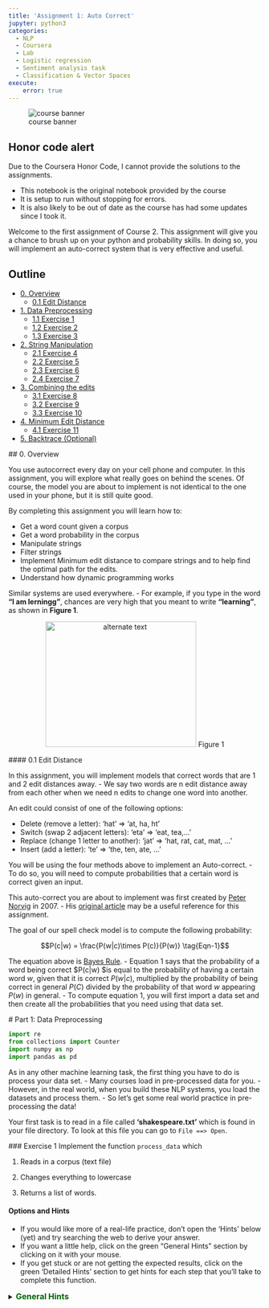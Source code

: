 ```yaml
---
title: 'Assignment 1: Auto Correct'
jupyter: python3
categories: 
  - NLP 
  - Coursera 
  - Lab
  - Logistic regression
  - Sentiment analysis task
  - Classification & Vector Spaces
execute: 
    error: true
---
```


![course banner](/images/banner_c1.jpg){.column-margin}

::: {.callout-warning}
## Honor code alert

Due to the Coursera Honor Code, I cannot provide the solutions to the assignments. 

- This notebook is the original notebook provided by the course
- It is setup to run without stopping for errors. 
- It is also likely to be out of date as the course has had some updates since I took it.
:::


Welcome to the first assignment of Course 2. This assignment will give you a chance to brush up on your python and probability skills. In doing so, you will implement an auto-correct system that is very effective and useful.


## Outline
- [0. Overview](#0)
    - [0.1 Edit Distance](#0-1)
- [1. Data Preprocessing](#1)
    - [1.1 Exercise 1](#ex-1)
    - [1.2 Exercise 2](#ex-2)
    - [1.3 Exercise 3](#ex-3)
- [2. String Manipulation](#2)
    - [2.1 Exercise 4](#ex-4)
    - [2.2 Exercise 5](#ex-5)
    - [2.3 Exercise 6](#ex-6)
    - [2.4 Exercise 7](#ex-7)
- [3. Combining the edits](#3)
    - [3.1 Exercise 8](#ex-8)
    - [3.2 Exercise 9](#ex-9)
    - [3.3 Exercise 10](#ex-10)
- [4. Minimum Edit Distance](#4)
    - [4.1 Exercise 11](#ex-11)
- [5. Backtrace (Optional)](#5)

<a name='0'></a>
## 0. Overview

You use autocorrect every day on your cell phone and computer. In this assignment, you will explore what really goes on behind the scenes. Of course, the model you are about to implement is not identical to the one used in your phone, but it is still quite good. 

By completing this assignment you will learn how to: 

- Get a word count given a corpus
- Get a word probability in the corpus 
- Manipulate strings 
- Filter strings 
- Implement Minimum edit distance to compare strings and to help find the optimal path for the edits. 
- Understand how dynamic programming works


Similar systems are used everywhere. 
- For example, if you type in the word **"I am lerningg"**, chances are very high that you meant to write **"learning"**, as shown in **Figure 1**. 

<div style="width:image width px; font-size:100%; text-align:center;"><img src='auto-correct.png' alt="alternate text" width="width" height="height" style="width:300px;height:250px;" /> Figure 1 </div>

<a name='0-1'></a>
#### 0.1 Edit Distance

In this assignment, you will implement models that correct words that are 1 and 2 edit distances away. 
- We say two words are n edit distance away from each other when we need n edits to change one word into another. 

An edit could consist of one of the following options: 

- Delete (remove a letter): ‘hat’ => ‘at, ha, ht’
- Switch (swap 2 adjacent letters): ‘eta’ => ‘eat, tea,...’
- Replace (change 1 letter to another): ‘jat’ => ‘hat, rat, cat, mat, ...’
- Insert (add a letter): ‘te’ => ‘the, ten, ate, ...’

You will be using the four methods above to implement an Auto-correct. 
- To do so, you will need to compute probabilities that a certain word is correct given an input. 

This auto-correct you are about to implement was first created by [Peter Norvig](https://en.wikipedia.org/wiki/Peter_Norvig) in 2007. 
- His [original article](https://norvig.com/spell-correct.html) may be a useful reference for this assignment.

The goal of our spell check model is to compute the following probability:

$$P(c|w) = \frac{P(w|c)\times P(c)}{P(w)} \tag{Eqn-1}$$

The equation above is [Bayes Rule](https://en.wikipedia.org/wiki/Bayes%27_theorem). 
- Equation 1 says that the probability of a word being correct $P(c|w) $is equal to the probability of having a certain word $w$, given that it is correct $P(w|c)$, multiplied by the probability of being correct in general $P(C)$ divided by the probability of that word $w$ appearing $P(w)$ in general.
- To compute equation 1, you will first import a data set and then create all the probabilities that you need using that data set. 

<a name='1'></a>
# Part 1: Data Preprocessing 

```python
import re
from collections import Counter
import numpy as np
import pandas as pd
```

As in any other machine learning task, the first thing you have to do is process your data set. 
- Many courses load in pre-processed data for you. 
- However, in the real world, when you build these NLP systems, you load the datasets and process them.
- So let's get some real world practice in pre-processing the data!

Your first task is to read in a file called **'shakespeare.txt'** which is found in your file directory. To look at this file you can go to `File ==> Open `. 

<a name='ex-1'></a>
### Exercise 1
Implement the function `process_data` which 

1) Reads in a corpus (text file)

2) Changes everything to lowercase

3) Returns a list of words. 

#### Options and Hints
- If you would like more of a real-life practice, don't open the 'Hints' below (yet) and try searching the web to derive your answer.
- If you want a little help, click on the green "General Hints" section by clicking on it with your mouse.
- If you get stuck or are not getting the expected results, click on the green 'Detailed Hints' section to get hints for each step that you'll take to complete this function.

<details>    
<summary>
    <font size="3" color="darkgreen"><b>General Hints</b></font>
</summary>
<p>
    
General Hints to get started
<ul>
    <li>Python <a href="https://docs.python.org/3/tutorial/inputoutput.html">input and output<a></li>
    <li>Python <a href="https://docs.python.org/3/library/re.html" >'re' documentation </a> </li>
</ul>
</p>

<details>    
<summary>
    <font size="3" color="darkgreen"><b>Detailed Hints</b></font>
</summary>
<p>     
Detailed hints if you're stuck
<ul>
    <li>Use 'with' syntax to read a file</li>
    <li>Decide whether to use 'read()' or 'readline().  What's the difference?</li>
    <li>Choose whether to use either str.lower() or str.lowercase().  What is the difference?</li>
    <li>Use re.findall(pattern, string)</li>
    <li>Look for the "Raw String Notation" section in the Python 're' documentation to understand the difference between r'\W', r'\W' and '\\W'. </li>
    <li>For the pattern, decide between using '\s', '\w', '\s+' or '\w+'.  What do you think are the differences?</li>
</ul>
</p>

```python
# UNQ_C1 (UNIQUE CELL IDENTIFIER, DO NOT EDIT)
# GRADED FUNCTION: process_data
def process_data(file_name):
    """
    Input: 
        A file_name which is found in your current directory. You just have to read it in. 
    Output: 
        words: a list containing all the words in the corpus (text file you read) in lower case. 
    """
    words = [] # return this variable correctly

    ### START CODE HERE ### 
    
    ### END CODE HERE ###
    
    return words
```

Note, in the following cell, 'words' is converted to a python `set`. This eliminates any duplicate entries.

```python
#DO NOT MODIFY THIS CELL
word_l = process_data('shakespeare.txt')
vocab = set(word_l)  # this will be your new vocabulary
print(f"The first ten words in the text are: \n{word_l[0:10]}")
print(f"There are {len(vocab)} unique words in the vocabulary.")
```

#### Expected Output
```Python
The first ten words in the text are: 
['o', 'for', 'a', 'muse', 'of', 'fire', 'that', 'would', 'ascend', 'the']
There are 6116 unique words in the vocabulary.
```

<a name='ex-2'></a>
### Exercise 2

Implement a `get_count` function that returns a dictionary
- The dictionary's keys are words
- The value for each word is the number of times that word appears in the corpus. 

For example, given the following sentence: **"I am happy because I am learning"**, your dictionary should return the following: 
<table style="width:20%">

  <tr>
    <td> <b>Key </b>  </td>
    <td> <b>Value </b> </td> 


  </tr>
  <tr>
    <td> I  </td>
    <td> 2</td> 
 
  </tr>
   
  <tr>
    <td>am</td>
    <td>2</td> 
  </tr>

  <tr>
    <td>happy</td>
    <td>1</td> 
  </tr>
  
   <tr>
    <td>because</td>
    <td>1</td> 
  </tr>
  
   <tr>
    <td>learning</td>
    <td>1</td> 
  </tr>
</table>


**Instructions**: 
Implement a `get_count` which returns a dictionary where the key is a word and the value is the number of times the word appears in the list.  

<details>    
<summary>
    <font size="3" color="darkgreen"><b>Hints</b></font>
</summary>
<p>
<ul>
    <li>Try implementing this using a for loop and a regular dictionary. This may be good practice for similar coding interview questions</li>
    <li>You can also use defaultdict instead of a regualr dictionary, along with the for loop</li>
    <li>Otherwise, to skip using a for loop, you can use Python's <a href="https://docs.python.org/3.7/library/collections.html#collections.Counter" > Counter class</a> </li>
</ul>
</p>

```python
# UNQ_C2 (UNIQUE CELL IDENTIFIER, DO NOT EDIT)
# UNIT TEST COMMENT: Candidate for Table Driven Tests
# GRADED FUNCTION: get_count
def get_count(word_l):
    '''
    Input:
        word_l: a set of words representing the corpus. 
    Output:
        word_count_dict: The wordcount dictionary where key is the word and value is its frequency.
    '''
    
    word_count_dict = {}  # fill this with word counts
    ### START CODE HERE 
            
    ### END CODE HERE ### 
    return word_count_dict
```

```python
#DO NOT MODIFY THIS CELL
word_count_dict = get_count(word_l)
print(f"There are {len(word_count_dict)} key values pairs")
print(f"The count for the word 'thee' is {word_count_dict.get('thee',0)}")
```


#### Expected Output
```Python
There are 6116 key values pairs
The count for the word 'thee' is 240
```

<a name='ex-3'></a>
### Exercise 3
Given the dictionary of word counts, compute the probability that each word will appear if randomly selected from the corpus of words.

$$P(w_i) = \frac{C(w_i)}{M} \tag{Eqn-2}$$
where 

$C(w_i)$ is the total number of times $w_i$ appears in the corpus.

$M$ is the total number of words in the corpus.

For example, the probability of the word 'am' in the sentence **'I am happy because I am learning'** is:

$$P(am) = \frac{C(w_i)}{M} = \frac {2}{7} \tag{Eqn-3}.$$

**Instructions:** Implement `get_probs` function which gives you the probability 
that a word occurs in a sample. This returns a dictionary where the keys are words, and the value for each word is its probability in the corpus of words.

<details>    
<summary>
    <font size="3" color="darkgreen"><b>Hints</b></font>
</summary>
<p>
General advice
<ul>
    <li> Use dictionary.values() </li>
    <li> Use sum() </li>
    <li> The cardinality (number of words in the corpus should be equal to len(word_l).  You will calculate this same number, but using the word count dictionary.</li>
</ul>
    
If you're using a for loop:
<ul>
    <li> Use dictionary.keys() </li>
</ul>
    
If you're using a dictionary comprehension:
<ul>
    <li>Use dictionary.items() </li>
</ul>
</p>

```python
# UNQ_C3 (UNIQUE CELL IDENTIFIER, DO NOT EDIT)
# GRADED FUNCTION: get_probs
def get_probs(word_count_dict):
    '''
    Input:
        word_count_dict: The wordcount dictionary where key is the word and value is its frequency.
    Output:
        probs: A dictionary where keys are the words and the values are the probability that a word will occur. 
    '''
    probs = {}  # return this variable correctly
    
    ### START CODE HERE ###
    
    ### END CODE HERE ###
    return probs
```

```python
#DO NOT MODIFY THIS CELL
probs = get_probs(word_count_dict)
print(f"Length of probs is {len(probs)}")
print(f"P('thee') is {probs['thee']:.4f}")
```

#### Expected Output

```Python
Length of probs is 6116
P('thee') is 0.0045
```

<a name='2'></a>
# Part 2: String Manipulations

Now, that you have computed $P(w_i)$ for all the words in the corpus, you will write a few functions to manipulate strings so that you can edit the erroneous strings and return the right spellings of the words. In this section, you will implement four functions: 

* `delete_letter`: given a word, it returns all the possible strings that have **one character removed**. 
* `switch_letter`: given a word, it returns all the possible strings that have **two adjacent letters switched**.
* `replace_letter`: given a word, it returns all the possible strings that have **one character replaced by another different letter**.
* `insert_letter`: given a word, it returns all the possible strings that have an **additional character inserted**. 

#### List comprehensions

String and list manipulation in python will often make use of a python feature called  [list comprehensions](https://docs.python.org/3/tutorial/datastructures.html#list-comprehensions). The routines below will be described as using list comprehensions, but if you would rather implement them in another way, you are free to do so as long as the result is the same. Further, the following section will provide detailed instructions on how to use list comprehensions and how to implement the desired functions. If you are a python expert, feel free to skip the python hints and move to implementing the routines directly.

Python List Comprehensions embed a looping structure inside of a list declaration, collapsing many lines of code into a single line. If you are not familiar with them, they seem slightly out of order relative to for loops. 

<div style="width:image width px; font-size:100%; text-align:center;"><img src='GenericListComp3.PNG' alt="alternate text" width="width" height="height"  style="width:800px;height:400px;"/> Figure 2 </div>

The diagram above shows that the components of a list comprehension are the same components you would find in a typical for loop that appends to a list, but in a different order. With that in mind, we'll continue the specifics of this assignment. We will be very descriptive for the first function, `deletes()`, and less so in later functions as you become familiar with list comprehensions.

<a name='ex-4'></a>
### Exercise 4

**Instructions for delete_letter():** Implement a `delete_letter()` function that, given a word, returns a list of strings with one character deleted. 

For example, given the word **nice**, it would return the set: {'ice', 'nce', 'nic', 'nie'}. 

**Step 1:** Create a list of 'splits'. This is all the ways you can split a word into Left and Right: For example,   
'nice is split into : `[('', 'nice'), ('n', 'ice'), ('ni', 'ce'), ('nic', 'e'), ('nice', '')]`
This is common to all four functions (delete, replace, switch, insert).

<div style="width:image width px; font-size:100%; text-align:center;"><img src='Splits1.PNG' alt="alternate text" width="width" height="height" style="width:650px;height:200px;" /> Figure 3 </div>

**Step 2:** This is specific to `delete_letter`. Here, we are generating all words that result from deleting one character.  
This can be done in a single line with a list comprehension. You can make use of this type of syntax:  
`[f(a,b) for a, b in splits if condition]`  

For our 'nice' example you get: 
['ice', 'nce', 'nie', 'nic']

<div style="width:image width px; font-size:100%; text-align:center;"><img src='ListComp2.PNG' alt="alternate text" width="width" height="height" style="width:550px;height:300px;" /> Figure 4 </div>

#### Levels of assistance

Try this exercise with these levels of assistance.  
- We hope that this will make it both a meaningful experience but also not a frustrating experience. 
- Start with level 1, then move onto level 2, and 3 as needed.

    - Level 1. Try to think this through and implement this yourself.
    - Level 2. Click on the "Level 2 Hints" section for some hints to get started.
    - Level 3. If you would prefer more guidance, please click on the "Level 3 Hints" cell for step by step instructions.
    
- If you are still stuck, look at the images in the "list comprehensions" section above.

<details>    
<summary>
    <font size="3" color="darkgreen"><b>Level 2 Hints</b></font>
</summary>
<p>
<ul>
    <li><a href="" > Use array slicing like my_string[0:2] </a> </li>
    <li><a href="" > Use list comprehensions or for loops </a> </li>
</ul>
</p>

<details>    
<summary>
    <font size="3" color="darkgreen"><b>Level 3 Hints</b></font>
</summary>
<p>
<ul>
    <li>splits: Use array slicing, like my_str[0:2], to separate a string into two pieces.</li>
    <li>Do this in a loop or list comprehension, so that you have a list of tuples.
    <li> For example, "cake" can get split into "ca" and "ke". They're stored in a tuple ("ca","ke"), and the tuple is appended to a list.  We'll refer to these as L and R, so the tuple is (L,R)</li>
    <li>When choosing the range for your loop, if you input the word "cans" and generate the tuple  ('cans',''), make sure to include an if statement to check the length of that right-side string (R) in the tuple (L,R) </li>
    <li>deletes: Go through the list of tuples and combine the two strings together. You can use the + operator to combine two strings</li>
    <li>When combining the tuples, make sure that you leave out a middle character.</li>
    <li>Use array slicing to leave out the first character of the right substring.</li>
</ul>
</p>

```python
# UNQ_C4 (UNIQUE CELL IDENTIFIER, DO NOT EDIT)
# UNIT TEST COMMENT: Candidate for Table Driven Tests
# GRADED FUNCTION: deletes
def delete_letter(word, verbose=False):
    '''
    Input:
        word: the string/word for which you will generate all possible words 
                in the vocabulary which have 1 missing character
    Output:
        delete_l: a list of all possible strings obtained by deleting 1 character from word
    '''
    
    delete_l = []
    split_l = []
    
    ### START CODE HERE ###
    
    ### END CODE HERE ###

    if verbose: print(f"input word {word}, \nsplit_l = {split_l}, \ndelete_l = {delete_l}")

    return delete_l
```

```python
delete_word_l = delete_letter(word="cans",
                        verbose=True)
```

#### Expected Output
```CPP
Note: You might get a slightly different result with split_l

input word cans, 
split_l = [('', 'cans'), ('c', 'ans'), ('ca', 'ns'), ('can', 's')], 
delete_l = ['ans', 'cns', 'cas', 'can']
```

#### Note 1
- Notice how it has the extra tuple `('cans', '')`.
- This will be fine as long as you have checked the size of the right-side substring in tuple (L,R).
- Can you explain why this will give you the same result for the list of deletion strings (delete_l)?

```CPP
input word cans, 
split_l = [('', 'cans'), ('c', 'ans'), ('ca', 'ns'), ('can', 's'), ('cans', '')], 
delete_l = ['ans', 'cns', 'cas', 'can']
```

#### Note 2
If you end up getting the same word as your input word, like this:

```Python
input word cans, 
split_l = [('', 'cans'), ('c', 'ans'), ('ca', 'ns'), ('can', 's'), ('cans', '')], 
delete_l = ['ans', 'cns', 'cas', 'can', 'cans']
```

- Check how you set the `range`.
- See if you check the length of the string on the right-side of the split.

```python
# test # 2
print(f"Number of outputs of delete_letter('at') is {len(delete_letter('at'))}")
```

#### Expected output

```CPP
Number of outputs of delete_letter('at') is 2
```

<a name='ex-5'></a>
### Exercise 5

**Instructions for switch_letter()**: Now implement a function that switches two letters in a word. It takes in a word and returns a list of all the possible switches of two letters **that are adjacent to each other**. 
- For example, given the word 'eta', it returns {'eat', 'tea'}, but does not return 'ate'.

**Step 1:** is the same as in delete_letter()  
**Step 2:** A list comprehension or for loop which forms strings by swapping adjacent letters. This is of the form:  
`[f(L,R) for L, R in splits if condition]`  where 'condition' will test the length of R in a given iteration. See below.

<div style="width:image width px; font-size:100%; text-align:center;"><img src='Switches1.PNG' alt="alternate text" width="width" height="height" style="width:600px;height:200px;"/> Figure 5 </div>      

#### Levels of difficulty

Try this exercise with these levels of difficulty.  
- Level 1. Try to think this through and implement this yourself.
- Level 2. Click on the "Level 2 Hints" section for some hints to get started.
- Level 3. If you would prefer more guidance, please click on the "Level 3 Hints" cell for step by step instructions.

<details>    
<summary>
    <font size="3" color="darkgreen"><b>Level 2 Hints</b></font>
</summary>
<p>
<ul>
    <li><a href="" > Use array slicing like my_string[0:2] </a> </li>
    <li><a href="" > Use list comprehensions or for loops </a> </li>
    <li>To do a switch, think of the whole word as divided into 4 distinct parts.  Write out 'cupcakes' on a piece of paper and see how you can split it into ('cupc', 'k', 'a', 'es')</li>
</ul>
</p>

<details>    
<summary>
    <font size="3" color="darkgreen"><b>Level 3 Hints</b></font>
</summary>
<p>
<ul>
    <li>splits: Use array slicing, like my_str[0:2], to separate a string into two pieces.</li>
    <li>Splitting is the same as for delete_letter</li>
    <li>To perform the switch, go through the list of tuples and combine four strings together. You can use the + operator to combine strings</li>
    <li>The four strings will be the left substring from the split tuple, followed by the first (index 1) character of the right substring, then the zero-th character (index 0) of the right substring, and then the remaining part of the right substring.</li>
    <li>Unlike delete_letter, you will want to check that your right substring is at least a minimum length.  To see why, review the previous hint bullet point (directly before this one).</li>
</ul>
</p>

```python
# UNQ_C5 (UNIQUE CELL IDENTIFIER, DO NOT EDIT)
# UNIT TEST COMMENT: Candidate for Table Driven Tests
# GRADED FUNCTION: switches
def switch_letter(word, verbose=False):
    '''
    Input:
        word: input string
     Output:
        switches: a list of all possible strings with one adjacent charater switched
    ''' 
    
    switch_l = []
    split_l = []
    
    ### START CODE HERE ###
    
    ### END CODE HERE ###
    
    if verbose: print(f"Input word = {word} \nsplit_l = {split_l} \nswitch_l = {switch_l}") 

    return switch_l
```

```python
switch_word_l = switch_letter(word="eta",
                         verbose=True)
```

#### Expected output

```Python
Input word = eta 
split_l = [('', 'eta'), ('e', 'ta'), ('et', 'a')] 
switch_l = ['tea', 'eat']
```

#### Note 1

You may get this:
```Python
Input word = eta 
split_l = [('', 'eta'), ('e', 'ta'), ('et', 'a'), ('eta', '')] 
switch_l = ['tea', 'eat']
```
- Notice how it has the extra tuple `('eta', '')`.
- This is also correct.
- Can you think of why this is the case?

#### Note 2

If you get an error
```Python
IndexError: string index out of range
```
- Please see if you have checked the length of the strings when switching characters.

```python
# test # 2
print(f"Number of outputs of switch_letter('at') is {len(switch_letter('at'))}")
```

#### Expected output

```CPP
Number of outputs of switch_letter('at') is 1
```

<a name='ex-6'></a>
### Exercise 6
**Instructions for replace_letter()**: Now implement a function that takes in a word and returns a list of strings with one **replaced letter** from the original word. 

**Step 1:** is the same as in `delete_letter()`

**Step 2:** A list comprehension or for loop which form strings by replacing letters.  This can be of the form:  
`[f(a,b,c) for a, b in splits if condition for c in string]`   Note the use of the second for loop.  
It is expected in this routine that one or more of the replacements will include the original word. For example, replacing the first letter of 'ear' with 'e' will return 'ear'.

**Step 3:** Remove the original input letter from the output.

<details>    
<summary>
    <font size="3" color="darkgreen"><b>Hints</b></font>
</summary>
<p>
<ul>
    <li>To remove a word from a list, first store its contents inside a set()</li>
    <li>Use set.discard('the_word') to remove a word in a set (if the word does not exist in the set, then it will not throw a KeyError.  Using set.remove('the_word') throws a KeyError if the word does not exist in the set. </li>
</ul>
</p>

```python
# UNQ_C6 (UNIQUE CELL IDENTIFIER, DO NOT EDIT)
# UNIT TEST COMMENT: Candidate for Table Driven Tests
# GRADED FUNCTION: replaces
def replace_letter(word, verbose=False):
    '''
    Input:
        word: the input string/word 
    Output:
        replaces: a list of all possible strings where we replaced one letter from the original word. 
    ''' 
    
    letters = 'abcdefghijklmnopqrstuvwxyz'
    replace_l = []
    split_l = []
    
    ### START CODE HERE ###

    ### END CODE HERE ###
    
    # turn the set back into a list and sort it, for easier viewing
    replace_l = sorted(list(replace_set))
    
    if verbose: print(f"Input word = {word} \nsplit_l = {split_l} \nreplace_l {replace_l}")   
    
    return replace_l
```

```python
replace_l = replace_letter(word='can',
                              verbose=True)
```

#### Expected Output**: 
```Python
Input word = can 
split_l = [('', 'can'), ('c', 'an'), ('ca', 'n')] 
replace_l ['aan', 'ban', 'caa', 'cab', 'cac', 'cad', 'cae', 'caf', 'cag', 'cah', 'cai', 'caj', 'cak', 'cal', 'cam', 'cao', 'cap', 'caq', 'car', 'cas', 'cat', 'cau', 'cav', 'caw', 'cax', 'cay', 'caz', 'cbn', 'ccn', 'cdn', 'cen', 'cfn', 'cgn', 'chn', 'cin', 'cjn', 'ckn', 'cln', 'cmn', 'cnn', 'con', 'cpn', 'cqn', 'crn', 'csn', 'ctn', 'cun', 'cvn', 'cwn', 'cxn', 'cyn', 'czn', 'dan', 'ean', 'fan', 'gan', 'han', 'ian', 'jan', 'kan', 'lan', 'man', 'nan', 'oan', 'pan', 'qan', 'ran', 'san', 'tan', 'uan', 'van', 'wan', 'xan', 'yan', 'zan']
```
- Note how the input word 'can' should not be one of the output words.

#### Note 1
If you get something like this:

```Python
Input word = can 
split_l = [('', 'can'), ('c', 'an'), ('ca', 'n'), ('can', '')] 
replace_l ['aan', 'ban', 'caa', 'cab', 'cac', 'cad', 'cae', 'caf', 'cag', 'cah', 'cai', 'caj', 'cak', 'cal', 'cam', 'cao', 'cap', 'caq', 'car', 'cas', 'cat', 'cau', 'cav', 'caw', 'cax', 'cay', 'caz', 'cbn', 'ccn', 'cdn', 'cen', 'cfn', 'cgn', 'chn', 'cin', 'cjn', 'ckn', 'cln', 'cmn', 'cnn', 'con', 'cpn', 'cqn', 'crn', 'csn', 'ctn', 'cun', 'cvn', 'cwn', 'cxn', 'cyn', 'czn', 'dan', 'ean', 'fan', 'gan', 'han', 'ian', 'jan', 'kan', 'lan', 'man', 'nan', 'oan', 'pan', 'qan', 'ran', 'san', 'tan', 'uan', 'van', 'wan', 'xan', 'yan', 'zan']
```
- Notice how split_l has an extra tuple `('can', '')`, but the output is still the same, so this is okay.

#### Note 2
If you get something like this:
```Python
Input word = can 
split_l = [('', 'can'), ('c', 'an'), ('ca', 'n'), ('can', '')] 
replace_l ['aan', 'ban', 'caa', 'cab', 'cac', 'cad', 'cae', 'caf', 'cag', 'cah', 'cai', 'caj', 'cak', 'cal', 'cam', 'cana', 'canb', 'canc', 'cand', 'cane', 'canf', 'cang', 'canh', 'cani', 'canj', 'cank', 'canl', 'canm', 'cann', 'cano', 'canp', 'canq', 'canr', 'cans', 'cant', 'canu', 'canv', 'canw', 'canx', 'cany', 'canz', 'cao', 'cap', 'caq', 'car', 'cas', 'cat', 'cau', 'cav', 'caw', 'cax', 'cay', 'caz', 'cbn', 'ccn', 'cdn', 'cen', 'cfn', 'cgn', 'chn', 'cin', 'cjn', 'ckn', 'cln', 'cmn', 'cnn', 'con', 'cpn', 'cqn', 'crn', 'csn', 'ctn', 'cun', 'cvn', 'cwn', 'cxn', 'cyn', 'czn', 'dan', 'ean', 'fan', 'gan', 'han', 'ian', 'jan', 'kan', 'lan', 'man', 'nan', 'oan', 'pan', 'qan', 'ran', 'san', 'tan', 'uan', 'van', 'wan', 'xan', 'yan', 'zan']
```
- Notice how there are strings that are 1 letter longer than the original word, such as `cana`.
- Please check for the case when there is an empty string `''`, and if so, do not use that empty string when setting replace_l.

```python
# test # 2
print(f"Number of outputs of switch_letter('at') is {len(switch_letter('at'))}")
```

#### Expected output
```CPP
Number of outputs of switch_letter('at') is 1
```

<a name='ex-7'></a>
### Exercise 7

**Instructions for insert_letter()**: Now implement a function that takes in a word and returns a list with a letter inserted at every offset.

**Step 1:** is the same as in `delete_letter()`

**Step 2:** This can be a list comprehension of the form:  
`[f(a,b,c) for a, b in splits if condition for c in string]`   

```python
# UNQ_C7 (UNIQUE CELL IDENTIFIER, DO NOT EDIT)
# UNIT TEST COMMENT: Candidate for Table Driven Tests
# GRADED FUNCTION: inserts
def insert_letter(word, verbose=False):
    '''
    Input:
        word: the input string/word 
    Output:
        inserts: a set of all possible strings with one new letter inserted at every offset
    ''' 
    letters = 'abcdefghijklmnopqrstuvwxyz'
    insert_l = []
    split_l = []
    
    ### START CODE HERE ###

    ### END CODE HERE ###

    if verbose: print(f"Input word {word} \nsplit_l = {split_l} \ninsert_l = {insert_l}")
    
    return insert_l
```

```python
insert_l = insert_letter('at', True)
print(f"Number of strings output by insert_letter('at') is {len(insert_l)}")
```

#### Expected output

```Python
Input word at 
split_l = [('', 'at'), ('a', 't'), ('at', '')] 
insert_l = ['aat', 'bat', 'cat', 'dat', 'eat', 'fat', 'gat', 'hat', 'iat', 'jat', 'kat', 'lat', 'mat', 'nat', 'oat', 'pat', 'qat', 'rat', 'sat', 'tat', 'uat', 'vat', 'wat', 'xat', 'yat', 'zat', 'aat', 'abt', 'act', 'adt', 'aet', 'aft', 'agt', 'aht', 'ait', 'ajt', 'akt', 'alt', 'amt', 'ant', 'aot', 'apt', 'aqt', 'art', 'ast', 'att', 'aut', 'avt', 'awt', 'axt', 'ayt', 'azt', 'ata', 'atb', 'atc', 'atd', 'ate', 'atf', 'atg', 'ath', 'ati', 'atj', 'atk', 'atl', 'atm', 'atn', 'ato', 'atp', 'atq', 'atr', 'ats', 'att', 'atu', 'atv', 'atw', 'atx', 'aty', 'atz']
Number of strings output by insert_letter('at') is 78
```

#### Note 1

If you get a split_l like this:
```Python
Input word at 
split_l = [('', 'at'), ('a', 't')] 
insert_l = ['aat', 'bat', 'cat', 'dat', 'eat', 'fat', 'gat', 'hat', 'iat', 'jat', 'kat', 'lat', 'mat', 'nat', 'oat', 'pat', 'qat', 'rat', 'sat', 'tat', 'uat', 'vat', 'wat', 'xat', 'yat', 'zat', 'aat', 'abt', 'act', 'adt', 'aet', 'aft', 'agt', 'aht', 'ait', 'ajt', 'akt', 'alt', 'amt', 'ant', 'aot', 'apt', 'aqt', 'art', 'ast', 'att', 'aut', 'avt', 'awt', 'axt', 'ayt', 'azt']
Number of strings output by insert_letter('at') is 52
```
- Notice that split_l is missing the extra tuple ('at', '').  For insertion, we actually **WANT** this tuple.
- The function is not creating all the desired output strings.
- Check the range that you use for the for loop.

#### Note 2
If you see this:
```Python
Input word at 
split_l = [('', 'at'), ('a', 't'), ('at', '')] 
insert_l = ['aat', 'bat', 'cat', 'dat', 'eat', 'fat', 'gat', 'hat', 'iat', 'jat', 'kat', 'lat', 'mat', 'nat', 'oat', 'pat', 'qat', 'rat', 'sat', 'tat', 'uat', 'vat', 'wat', 'xat', 'yat', 'zat', 'aat', 'abt', 'act', 'adt', 'aet', 'aft', 'agt', 'aht', 'ait', 'ajt', 'akt', 'alt', 'amt', 'ant', 'aot', 'apt', 'aqt', 'art', 'ast', 'att', 'aut', 'avt', 'awt', 'axt', 'ayt', 'azt']
Number of strings output by insert_letter('at') is 52
```

- Even though you may have fixed the split_l so that it contains the tuple `('at', '')`, notice that you're still missing some output strings.
    - Notice that it's missing strings such as 'ata', 'atb', 'atc' all the way to 'atz'.
- To fix this, make sure that when you set insert_l, you allow the use of the empty string `''`.

```python
# test # 2
print(f"Number of outputs of insert_letter('at') is {len(insert_letter('at'))}")
```

#### Expected output

```CPP
Number of outputs of insert_letter('at') is 78
```

<a name='3'></a>

# Part 3: Combining the edits

Now that you have implemented the string manipulations, you will create two functions that, given a string, will return all the possible single and double edits on that string. These will be `edit_one_letter()` and `edit_two_letters()`.

<a name='3-1'></a>
## 3.1 Edit one letter

<a name='ex-8'></a>
### Exercise 8

**Instructions**: Implement the `edit_one_letter` function to get all the possible edits that are one edit away from a word. The edits  consist of the replace, insert, delete, and optionally the switch operation. You should use the previous functions you have already implemented to complete this function. The 'switch' function  is a less common edit function, so its use will be selected by an "allow_switches" input argument.

Note that those functions return *lists* while this function should return a *python set*. Utilizing a set eliminates any duplicate entries.

<details>    
<summary>
    <font size="3" color="darkgreen"><b>Hints</b></font>
</summary>
<p>
<ul>
    <li> Each of the functions returns a list.  You can combine lists using the `+` operator. </li>
    <li> To get unique strings (avoid duplicates), you can use the set() function. </li>
</ul>
</p>

```python
# UNQ_C8 (UNIQUE CELL IDENTIFIER, DO NOT EDIT)
# UNIT TEST COMMENT: Candidate for Table Driven Tests
# GRADED FUNCTION: edit_one_letter
def edit_one_letter(word, allow_switches = True):
    """
    Input:
        word: the string/word for which we will generate all possible wordsthat are one edit away.
    Output:
        edit_one_set: a set of words with one possible edit. Please return a set. and not a list.
    """
    
    edit_one_set = set()
    
    ### START CODE HERE ###

    ### END CODE HERE ###

    return edit_one_set
```

```python
tmp_word = "at"
tmp_edit_one_set = edit_one_letter(tmp_word)
# turn this into a list to sort it, in order to view it
tmp_edit_one_l = sorted(list(tmp_edit_one_set))

print(f"input word {tmp_word} \nedit_one_l \n{tmp_edit_one_l}\n")
print(f"The type of the returned object should be a set {type(tmp_edit_one_set)}")
print(f"Number of outputs from edit_one_letter('at') is {len(edit_one_letter('at'))}")
```

#### Expected Output
```CPP
input word at 
edit_one_l 
['a', 'aa', 'aat', 'ab', 'abt', 'ac', 'act', 'ad', 'adt', 'ae', 'aet', 'af', 'aft', 'ag', 'agt', 'ah', 'aht', 'ai', 'ait', 'aj', 'ajt', 'ak', 'akt', 'al', 'alt', 'am', 'amt', 'an', 'ant', 'ao', 'aot', 'ap', 'apt', 'aq', 'aqt', 'ar', 'art', 'as', 'ast', 'ata', 'atb', 'atc', 'atd', 'ate', 'atf', 'atg', 'ath', 'ati', 'atj', 'atk', 'atl', 'atm', 'atn', 'ato', 'atp', 'atq', 'atr', 'ats', 'att', 'atu', 'atv', 'atw', 'atx', 'aty', 'atz', 'au', 'aut', 'av', 'avt', 'aw', 'awt', 'ax', 'axt', 'ay', 'ayt', 'az', 'azt', 'bat', 'bt', 'cat', 'ct', 'dat', 'dt', 'eat', 'et', 'fat', 'ft', 'gat', 'gt', 'hat', 'ht', 'iat', 'it', 'jat', 'jt', 'kat', 'kt', 'lat', 'lt', 'mat', 'mt', 'nat', 'nt', 'oat', 'ot', 'pat', 'pt', 'qat', 'qt', 'rat', 'rt', 'sat', 'st', 't', 'ta', 'tat', 'tt', 'uat', 'ut', 'vat', 'vt', 'wat', 'wt', 'xat', 'xt', 'yat', 'yt', 'zat', 'zt']

The type of the returned object should be a set <class 'set'>
Number of outputs from edit_one_letter('at') is 129
```

<a name='3-2'></a>
## Part 3.2 Edit two letters

<a name='ex-9'></a>
### Exercise 9

Now you can generalize this to implement to get two edits on a word. To do so, you would have to get all the possible edits on a single word and then for each modified word, you would have to modify it again. 

**Instructions**: Implement the `edit_two_letters` function that returns a set of words that are two edits away. Note that creating additional edits based on the `edit_one_letter` function may 'restore' some one_edits to zero or one edits. That is allowed here. This accounted for in get_corrections.

<details>    
<summary>
    <font size="3" color="darkgreen"><b>Hints</b></font>
</summary>
<p>
<ul>
    <li>You will likely want to take the union of two sets.</li>
    <li>You can either use set.union() or use the '|' (or operator) to union two sets</li>
    <li>See the documentation <a href="https://docs.python.org/2/library/sets.html" > Python sets </a> for examples of using operators or functions of the Python set.</li>
</ul>
</p>

```python
# UNQ_C9 (UNIQUE CELL IDENTIFIER, DO NOT EDIT)
# UNIT TEST COMMENT: Candidate for Table Driven Tests
# GRADED FUNCTION: edit_two_letters
def edit_two_letters(word, allow_switches = True):
    '''
    Input:
        word: the input string/word 
    Output:
        edit_two_set: a set of strings with all possible two edits
    '''
    
    edit_two_set = set()
    
    ### START CODE HERE ###

    ### END CODE HERE ###
    
    return edit_two_set
```

```python
tmp_edit_two_set = edit_two_letters("a")
tmp_edit_two_l = sorted(list(tmp_edit_two_set))
print(f"Number of strings with edit distance of two: {len(tmp_edit_two_l)}")
print(f"First 10 strings {tmp_edit_two_l[:10]}")
print(f"Last 10 strings {tmp_edit_two_l[-10:]}")
print(f"The data type of the returned object should be a set {type(tmp_edit_two_set)}")
print(f"Number of strings that are 2 edit distances from 'at' is {len(edit_two_letters('at'))}")
```

#### Expected Output

```CPP
Number of strings with edit distance of two: 2654
First 10 strings ['', 'a', 'aa', 'aaa', 'aab', 'aac', 'aad', 'aae', 'aaf', 'aag']
Last 10 strings ['zv', 'zva', 'zw', 'zwa', 'zx', 'zxa', 'zy', 'zya', 'zz', 'zza']
The data type of the returned object should be a set <class 'set'>
Number of strings that are 2 edit distances from 'at' is 7154
```

<a name='3-3'></a>
## Part 3-3: suggest spelling suggestions

Now you will use your `edit_two_letters` function to get a set of all the possible 2 edits on your word. You will then use those strings to get the most probable word you meant to type aka your typing suggestion.

<a name='ex-10'></a>
### Exercise 10
**Instructions**: Implement `get_corrections`, which returns a list of zero to n possible suggestion tuples of the form (word, probability_of_word). 

**Step 1:** Generate suggestions for a supplied word: You'll use the edit functions you have developed. The 'suggestion algorithm' should follow this logic: 
* If the word is in the vocabulary, suggest the word. 
* Otherwise, if there are suggestions from `edit_one_letter` that are in the vocabulary, use those. 
* Otherwise, if there are suggestions from `edit_two_letters` that are in the vocabulary, use those. 
* Otherwise, suggest the input word.*  
* The idea is that words generated from fewer edits are more likely than words with more edits.


Note: 
- Edits of one or two letters may 'restore' strings to either zero or one edit. This algorithm accounts for this by preferentially selecting lower distance edits first.

#### Short circuit
In Python, logical operations such as `and` and `or` have two useful properties. They can operate on lists and they have ['short-circuit' behavior](https://docs.python.org/3/library/stdtypes.html). Try these:

```python
# example of logical operation on lists or sets
print( [] and ["a","b"] )
print( [] or ["a","b"] )
#example of Short circuit behavior
val1 =  ["Most","Likely"] or ["Less","so"] or ["least","of","all"]  # selects first, does not evalute remainder
print(val1)
val2 =  [] or [] or ["least","of","all"] # continues evaluation until there is a non-empty list
print(val2)
```

The logical `or` could be used to implement the suggestion algorithm very compactly. Alternately, if/then constructs could be used.
 
**Step 2**: Create a 'best_words' dictionary where the 'key' is a suggestion and the 'value' is the probability of that word in your vocabulary. If the word is not in the vocabulary, assign it a probability of 0.

**Step 3**: Select the n best suggestions. There may be fewer than n.

<details>    
<summary>
    <font size="3" color="darkgreen"><b>Hints</b></font>
</summary>
<p>
<ul>
    <li>edit_one_letter and edit_two_letters return *python sets*. </li>
    <li> Sets have a handy <a href="https://docs.python.org/2/library/sets.html" > set.intersection </a> feature</li>
    <li>To find the keys that have the highest values in a dictionary, you can use the Counter dictionary to create a Counter object from a regular dictionary.  Then you can use Counter.most_common(n) to get the n most common keys.
    </li>
    <li>To find the intersection of two sets, you can use set.intersection or the & operator.</li>
    <li>If you are not as familiar with short circuit syntax (as shown above), feel free to use if else statements instead.</li>
    <li>To use an if statement to check of a set is empty, use 'if not x:' syntax </li>
</ul>
</p>

```python
# UNQ_C10 (UNIQUE CELL IDENTIFIER, DO NOT EDIT)
# UNIT TEST COMMENT: Candidate for Table Driven Tests
# GRADED FUNCTION: get_corrections
def get_corrections(word, probs, vocab, n=2, verbose = False):
    '''
    Input: 
        word: a user entered string to check for suggestions
        probs: a dictionary that maps each word to its probability in the corpus
        vocab: a set containing all the vocabulary
        n: number of possible word corrections you want returned in the dictionary
    Output: 
        n_best: a list of tuples with the most probable n corrected words and their probabilities.
    '''
    
    suggestions = []
    n_best = []
    
    ### START CODE HERE ###

    ### END CODE HERE ###
    
    if verbose: print("entered word = ", word, "\nsuggestions = ", suggestions)

    return n_best
```

```python
# Test your implementation - feel free to try other words in my word
my_word = 'dys' 
tmp_corrections = get_corrections(my_word, probs, vocab, 2, verbose=True) # keep verbose=True
for i, word_prob in enumerate(tmp_corrections):
    print(f"word {i}: {word_prob[0]}, probability {word_prob[1]:.6f}")

# CODE REVIEW COMMENT: using "tmp_corrections" insteads of "cors". "cors" is not defined
print(f"data type of corrections {type(tmp_corrections)}")
```

#### Expected Output
- Note: This expected output is for `my_word = 'dys'`. Also, keep `verbose=True`
```CPP
entered word =  dys 
suggestions =  {'days', 'dye'}
word 0: days, probability 0.000410
word 1: dye, probability 0.000019
data type of corrections <class 'list'>
```

<a name='4'></a>
# Part 4: Minimum Edit distance

Now that you have implemented your auto-correct, how do you evaluate the similarity between two strings? For example: 'waht' and 'what'

Also how do you efficiently find the shortest path to go from the word, 'waht' to the word 'what'?

You will implement a dynamic programming system that will tell you the minimum number of edits required to convert a string into another string.

<a name='4-1'></a>
### Part 4.1 Dynamic Programming

Dynamic Programming breaks a problem down into subproblems which can be combined to form the final solution. Here, given a string source[0..i] and a string target[0..j], we will compute all the combinations of substrings[i, j] and calculate their edit distance. To do this efficiently, we will use a table to maintain the previously computed substrings and use those to calculate larger substrings.

You have to create a matrix and update each element in the matrix as follows:  

$$\text{Initialization}$$

\begin{align}
D[0,0] &= 0 \\
D[i,0] &= D[i-1,0] + del\_cost(source[i]) \tag{4}\\
D[0,j] &= D[0,j-1] + ins\_cost(target[j]) \\
\end{align}


$$\text{Per Cell Operations}$$
\begin{align}
 \\
D[i,j] =min
\begin{cases}
D[i-1,j] + del\_cost\\
D[i,j-1] + ins\_cost\\
D[i-1,j-1] + \left\{\begin{matrix}
rep\_cost; & if src[i]\neq tar[j]\\
0 ; & if src[i]=tar[j]
\end{matrix}\right.
\end{cases}
\tag{5}
\end{align}

So converting the source word **play** to the target word **stay**, using an input cost of one, a delete cost of 1, and replace cost of 2 would give you the following table:
<table style="width:20%">

  <tr>
    <td> <b> </b>  </td>
    <td> <b># </b>  </td>
    <td> <b>s </b>  </td>
    <td> <b>t </b> </td> 
    <td> <b>a </b> </td> 
    <td> <b>y </b> </td> 
  </tr>
   <tr>
    <td> <b>  #  </b></td>
    <td> 0</td> 
    <td> 1</td> 
    <td> 2</td> 
    <td> 3</td> 
    <td> 4</td> 
 
  </tr>
  <tr>
    <td> <b>  p  </b></td>
    <td> 1</td> 
 <td> 2</td> 
    <td> 3</td> 
    <td> 4</td> 
   <td> 5</td>
  </tr>
   
  <tr>
    <td> <b> l </b></td>
    <td>2</td> 
    <td>3</td> 
    <td>4</td> 
    <td>5</td> 
    <td>6</td>
  </tr>

  <tr>
    <td> <b> a </b></td>
    <td>3</td> 
     <td>4</td> 
     <td>5</td> 
     <td>4</td>
     <td>5</td> 
  </tr>
  
   <tr>
    <td> <b> y </b></td>
    <td>4</td> 
      <td>5</td> 
     <td>6</td> 
     <td>5</td>
     <td>4</td> 
  </tr>
  

</table>


The operations used in this algorithm are 'insert', 'delete', and 'replace'. These correspond to the functions that you defined earlier: insert_letter(), delete_letter() and replace_letter(). switch_letter() is not used here.

The diagram below describes how to initialize the table. Each entry in D[i,j] represents the minimum cost of converting string source[0:i] to string target[0:j]. The first column is initialized to represent the cumulative cost of deleting the source characters to convert string "EER" to "". The first row is initialized to represent the cumulative cost of inserting the target characters to convert from "" to "NEAR".

<div style="width:image width px; font-size:100%; text-align:center;"><img src='EditDistInit4.PNG' alt="alternate text" width="width" height="height" style="width:1000px;height:400px;"/> Figure 6 Initializing Distance Matrix</div>     

Filling in the remainder of the table utilizes the 'Per Cell Operations' in the equation (5) above. Note, the diagram below includes in the table some of the 3 sub-calculations shown in light grey. Only 'min' of those operations is stored in the table in the `min_edit_distance()` function.

<div style="width:image width px; font-size:100%; text-align:center;"><img src='EditDistFill2.PNG' alt="alternate text" width="width" height="height" style="width:800px;height:400px;"/> Figure 7 Filling Distance Matrix</div>     

Note that the formula for $D[i,j]$ shown in the image is equivalent to:

\begin{align}
 \\
D[i,j] =min
\begin{cases}
D[i-1,j] + del\_cost\\
D[i,j-1] + ins\_cost\\
D[i-1,j-1] + \left\{\begin{matrix}
rep\_cost; & if src[i]\neq tar[j]\\
0 ; & if src[i]=tar[j]
\end{matrix}\right.
\end{cases}
\tag{5}
\end{align}

The variable `sub_cost` (for substitution cost) is the same as `rep_cost`; replacement cost.  We will stick with the term "replace" whenever possible.

Below are some examples of cells where replacement is used. This also shows the minimum path from the lower right final position where "EER" has been replaced by "NEAR" back to the start. This provides a starting point for the optional 'backtrace' algorithm below.

<div style="width:image width px; font-size:100%; text-align:center;"><img src='EditDistExample1.PNG' alt="alternate text" width="width" height="height" style="width:1200px;height:400px;"/> Figure 8 Examples Distance Matrix</div>    

<a name='ex-11'></a>
### Exercise 11

Again, the word "substitution" appears in the figure, but think of this as "replacement".

**Instructions**: Implement the function below to get the minimum amount of edits required given a source string and a target string. 

<details>    
<summary>
    <font size="3" color="darkgreen"><b>Hints</b></font>
</summary>
<p>
<ul>
    <li>The range(start, stop, step) function excludes 'stop' from its output</li>
    <li><a href="" > words </a> </li>
</ul>
</p>

```python
# UNQ_C11 (UNIQUE CELL IDENTIFIER, DO NOT EDIT)
# GRADED FUNCTION: min_edit_distance
def min_edit_distance(source, target, ins_cost = 1, del_cost = 1, rep_cost = 2):
    '''
    Input: 
        source: a string corresponding to the string you are starting with
        target: a string corresponding to the string you want to end with
        ins_cost: an integer setting the insert cost
        del_cost: an integer setting the delete cost
        rep_cost: an integer setting the replace cost
    Output:
        D: a matrix of len(source)+1 by len(target)+1 containing minimum edit distances
        med: the minimum edit distance (med) required to convert the source string to the target
    '''
    # use deletion and insert cost as  1
    m = len(source) 
    n = len(target) 
    #initialize cost matrix with zeros and dimensions (m+1,n+1) 
    D = np.zeros((m+1, n+1), dtype=int) 
    
    ### START CODE HERE (Replace instances of 'None' with your code) ###
    
    # Fill in column 0, from row 1 to row m, both inclusive
    for row in range(None,None): # Replace None with the proper range
        D[row,0] = None
        
    # Fill in row 0, for all columns from 1 to n, both inclusive
    for col in range(None,None): # Replace None with the proper range
        D[0,col] = None
        
    # Loop through row 1 to row m, both inclusive
    for row in range(None,None): 
        
        # Loop through column 1 to column n, both inclusive
        for col in range(None,None):
            
            # Intialize r_cost to the 'replace' cost that is passed into this function
            r_cost = None
            
            # Check to see if source character at the previous row
            # matches the target character at the previous column, 
            if None
                # Update the replacement cost to 0 if source and target are the same
                r_cost = None
                
            # Update the cost at row, col based on previous entries in the cost matrix
            # Refer to the equation calculate for D[i,j] (the minimum of three calculated costs)
            D[row,col] = None
          
    # Set the minimum edit distance with the cost found at row m, column n
    med = None
    
    ### END CODE HERE ###
    return D, med
```

```python
#DO NOT MODIFY THIS CELL
# testing your implementation 
source =  'play'
target = 'stay'
matrix, min_edits = min_edit_distance(source, target)
print("minimum edits: ",min_edits, "\n")
idx = list('#' + source)
cols = list('#' + target)
df = pd.DataFrame(matrix, index=idx, columns= cols)
print(df)
```

**Expected Results:**  

```CPP
minimum edits:  4
    
   #  s  t  a  y
#  0  1  2  3  4
p  1  2  3  4  5
l  2  3  4  5  6
a  3  4  5  4  5
y  4  5  6  5  4
```

```python
#DO NOT MODIFY THIS CELL
# testing your implementation 
source =  'eer'
target = 'near'
matrix, min_edits = min_edit_distance(source, target)
print("minimum edits: ",min_edits, "\n")
idx = list(source)
idx.insert(0, '#')
cols = list(target)
cols.insert(0, '#')
df = pd.DataFrame(matrix, index=idx, columns= cols)
print(df)
```

**Expected Results**  
```CPP
minimum edits:  3 

   #  n  e  a  r
#  0  1  2  3  4
e  1  2  1  2  3
e  2  3  2  3  4
r  3  4  3  4  3
```

We can now test several of our routines at once:

```python
source = "eer"
targets = edit_one_letter(source,allow_switches = False)  #disable switches since min_edit_distance does not include them
for t in targets:
    _, min_edits = min_edit_distance(source, t,1,1,1)  # set ins, del, sub costs all to one
    if min_edits != 1: print(source, t, min_edits)
```

**Expected Results**  
```CPP
(empty)
```

The 'replace()' routine utilizes all letters a-z one of which returns the original word.

```python
source = "eer"
targets = edit_two_letters(source,allow_switches = False) #disable switches since min_edit_distance does not include them
for t in targets:
    _, min_edits = min_edit_distance(source, t,1,1,1)  # set ins, del, sub costs all to one
    if min_edits != 2 and min_edits != 1: print(source, t, min_edits)
```

**Expected Results**  
```CPP
eer eer 0
```

We have to allow single edits here because some two_edits will restore a single edit.

# Submission
Make sure you submit your assignment before you modify anything below

<a name='5'></a>

# Part 5: Optional - Backtrace


Once you have computed your matrix using minimum edit distance, how would find the shortest path from the top left corner to the bottom right corner? 

Note that you could use backtrace algorithm.  Try to find the shortest path given the matrix that your `min_edit_distance` function returned.

You can use these [lecture slides on minimum edit distance](https://web.stanford.edu/class/cs124/lec/med.pdf) by Dan Jurafsky to learn about the algorithm for backtrace.

```python
# Experiment with back trace - insert your code here

```

#### References
- Dan Jurafsky - Speech and Language Processing - Textbook
- This auto-correct explanation was first done by Peter Norvig in 2007 

